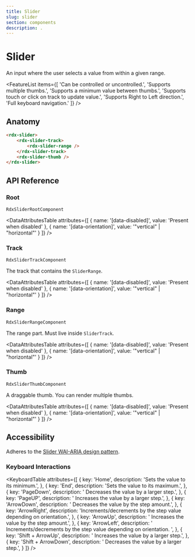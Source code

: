 ```yaml
---
title: Slider
slug: slider
section: components
description: .
---
```


# Slider

<Description>An input where the user selects a value from within a given range.</Description>

<ComponentPreview name="slider" file="slider-demo" />

<FeatureList items={[
    'Can be controlled or uncontrolled.',
    'Supports multiple thumbs.',
    'Supports a minimum value between thumbs.',
    'Supports touch or click on track to update value.',
    'Supports Right to Left direction.',
    'Full keyboard navigation.'
]} />

## Anatomy

```html
<rdx-slider>
    <rdx-slider-track>
        <rdx-slider-range />
    </rdx-slider-track>
    <rdx-slider-thumb />
</rdx-slider>
```

## API Reference

### Root
`RdxSliderRootComponent`

<PropsTable name="RdxSliderRootComponent" />

<EmitsTable name="RdxSliderRootComponent" />

<DataAttributesTable attributes={[
    { name: '[data-disabled]', value: 'Present when disabled' },
    { name: '[data-orientation]', value: '"vertical" | "horizontal"' }
]} />

### Track
`RdxSliderTrackComponent`

The track that contains the `SliderRange`.

<DataAttributesTable attributes={[
    { name: '[data-disabled]', value: 'Present when disabled' },
    { name: '[data-orientation]', value: '"vertical" | "horizontal"' }
]} />

### Range
`RdxSliderRangeComponent`

The range part. Must live inside `SliderTrack`.


<DataAttributesTable attributes={[
    { name: '[data-disabled]', value: 'Present when disabled' },
    { name: '[data-orientation]', value: '"vertical" | "horizontal"' }
]} />

### Thumb
`RdxSliderThumbComponent`

A draggable thumb. You can render multiple thumbs.


<DataAttributesTable attributes={[
    { name: '[data-disabled]', value: 'Present when disabled' },
    { name: '[data-orientation]', value: '"vertical" | "horizontal"' }
]} />

## Accessibility
Adheres to the [Slider WAI-ARIA design pattern](https://www.w3.org/WAI/ARIA/apg/patterns/slider-multithumb).

### Keyboard Interactions

<KeyboardTable attributes={[
    {
        key: 'Home',
        description: 'Sets the value to its minimum.',
    },
    {
        key: 'End',
        description: 'Sets the value to its maximum.',
    },
    {
        key: 'PageDown',
        description: ' Decreases the value by a larger step.',
    },
    {
        key: 'PageUP',
        description: ' Increases the value by a larger step.',
    },
    {
        key: 'ArrowDown',
        description: ' Decreases the value by the step amount.',
    },
    {
        key: 'ArrowRight',
        description: 'Increments/decrements by the step value depending on orientation.',
    },
    {
        key: 'ArrowUp',
        description: ' Increases the value by the step amount.',
    },
    {
        key: 'ArrowLeft',
        description: ' Increments/decrements by the step value depending on orientation. ',
    },
    {
        key: 'Shift + ArrowUp',
        description: ' Increases the value by a larger step.',
    },
    {
        key: 'Shift + ArrowDown',
        description: '  Decreases the value by a larger step.',
    }
]} />
